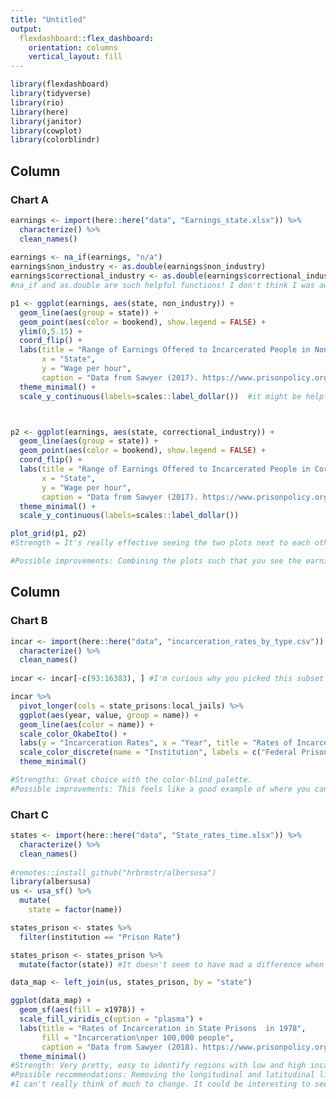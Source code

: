 ```yaml
---
title: "Untitled"
output: 
  flexdashboard::flex_dashboard:
    orientation: columns
    vertical_layout: fill
---
```


```r
library(flexdashboard)
library(tidyverse)
library(rio)
library(here)
library(janitor)
library(cowplot)
library(colorblindr)
```


Column {data-width=650}
-----------------------------------------------------------------------


### Chart A

```r
earnings <- import(here::here("data", "Earnings_state.xlsx")) %>% 
  characterize() %>% 
  clean_names()
  
earnings <- na_if(earnings, "n/a") 
earnings$non_industry <- as.double(earnings$non_industry)
earnings$correctional_industry <- as.double(earnings$correctional_industry)
#na_if and as.double are such helpful functions! I don't think I was aware of them before, so I definitely count this as something I've learned. Using these functions is much more effective that code I would have used with the mutate and rename functions.

p1 <- ggplot(earnings, aes(state, non_industry)) +
  geom_line(aes(group = state)) +
  geom_point(aes(color = bookend), show.legend = FALSE) +
  ylim(0,5.15) +
  coord_flip() + 
  labs(title = "Range of Earnings Offered to Incarcerated People in Non-industry Jobs", 
       x = "State", 
       y = "Wage per hour", 
       caption = "Data from Sawyer (2017). https://www.prisonpolicy.org/blog/2017/04/10/wages/") + 
  theme_minimal() +
  scale_y_continuous(labels=scales::label_dollar())  #it might be helpful to have $ signs on the axes. It looks like this limits the range from $0 - $5 to $0 - $2, so that isn't ideal. I tried "label_dollar(1:5))" but that just provided 5 0's.



p2 <- ggplot(earnings, aes(state, correctional_industry)) +
  geom_line(aes(group = state)) +
  geom_point(aes(color = bookend), show.legend = FALSE) +
  coord_flip() + 
  labs(title = "Range of Earnings Offered to Incarcerated People in Correctional Industry Jobs", 
       x = "State", 
       y = "Wage per hour", 
       caption = "Data from Sawyer (2017). https://www.prisonpolicy.org/blog/2017/04/10/wages/") + 
  theme_minimal() +
  scale_y_continuous(labels=scales::label_dollar()) 

plot_grid(p1, p2)
#Strength = It's really effective seeing the two plots next to each other to compare the range of earnings between groups of people. I'm glad you kept the scale the same for both plots. The use of the lines to connect the points is an easy way to pick up on the range. 

#Possible improvements: Combining the plots such that you see the earnings for both groups on one plot. So each state would have 2 rows. I think incorporating the color green could be really nice since your outcome is money #Moolah and coordinating so that colors in the title match the colors used to indicate the group type.  That's interesting that some states did not have any data on the earnings. If you know why that is, and it seems relevant, maybe that could be added in the caption?

```


Column {data-width=350}
-----------------------------------------------------------------------

### Chart B

```r
incar <- import(here::here("data", "incarceration_rates_by_type.csv")) %>% 
  characterize() %>% 
  clean_names()
  
incar <- incar[-c(93:16383), ] #I'm curious why you picked this subset

incar %>% 
  pivot_longer(cols = state_prisons:local_jails) %>%
  ggplot(aes(year, value, group = name)) +
  geom_line(aes(color = name)) +
  scale_color_OkabeIto() +
  labs(y = "Incarceration Rates", x = "Year", title = "Rates of Incarceration per 100,000 people", caption = "Data compiled by the Prison Policy Initiative. https://www.prisonpolicy.org/data/") + 
  scale_color_discrete(name = "Institution", labels = c("Federal Prisons", "Local Jails", "State Prisons")) +
  theme_minimal()

#Strengths: Great choice with the color-blind palette. 
#Possible improvements: This feels like a good example of where you can add the label directly onto the plot so they're next to the line graphs. This way you can remove the legend. I think the Week 6 lecture on communication has an example with code. You could probably remove the y-axis label "Year" and incorporate it into the title 
```

### Chart C

```r
states <- import(here::here("data", "State_rates_time.xlsx")) %>% 
  characterize() %>% 
  clean_names()
  
#remotes::install_github("hrbrmstr/albersusa")
library(albersusa)
us <- usa_sf() %>% 
  mutate(
    state = factor(name))

states_prison <- states %>% 
  filter(institution == "Prison Rate")

states_prison <- states_prison %>% 
  mutate(factor(state)) #It doesn't seem to have mad a difference when it was actually time to merge the data frames, but I just want to point out that this code created a new column called "factor(state)" instead of converting the "state" variable into factors. I'm not sure if this was intentional. 

data_map <- left_join(us, states_prison, by = "state")

ggplot(data_map) +
  geom_sf(aes(fill = x1978)) +
  scale_fill_viridis_c(option = "plasma") +
  labs(title = "Rates of Incarceration in State Prisons  in 1978", 
       fill = "Incarceration\nper 100,000 people",
       caption = "Data from Sawyer (2018). https://www.prisonpolicy.org/reports/women_overtime_table_1.html") +
  theme_minimal()
#Strength: Very pretty, easy to identify regions with low and high incarceration rates! 
#Possible recommendations: Removing the longitudinal and latitudinal lines might be nice in order to allow viewers to really highlight.
#I can't really think of much to change. It could be interesting to see how the rate changes over time using an animated map. (I think you had mentioned wanting to do that.)
```

